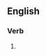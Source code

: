 ==English==

===Verb===
{{head|en|present participle}}

# {{present participle of|inculpate|lang=en|nocat=1}}
